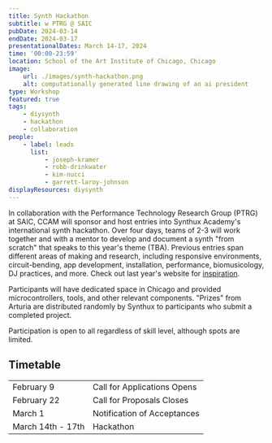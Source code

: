 ```yaml
---
title: Synth Hackathon
subtitle: w PTRG @ SAIC
pubDate: 2024-03-14
endDate: 2024-03-17
presentationalDates: March 14-17, 2024
time: '00:00-23:59'
location: School of the Art Institute of Chicago, Chicago
image:
    url: ./images/synth-hackathon.png
    alt: computationally generated line drawing of an ai president
type: Workshop
featured: true
tags:
    - diysynth
    - hackathon
    - collaboration
people:
    - label: leads
      list:
          - joseph-kramer
          - robb-drinkwater
          - kim-nucci
          - garrett-laroy-johnson
displayResources: diysynth
---
```


In collaboration with the Performance Technology Research Group (PTRG) at SAIC, CCAM will sponsor and host entries into Synthux Academy's international synth hackathon. Over four days, teams of 2-3 will work together and with a mentor to develop and document a synth "from scratch" that speaks to this year's theme (TBA). Previous entries span different areas of making and research, including responsive environments, circuit-bending, app development, installation, performance, biomusicology, DJ practices, and more. Check out last year's website for [inspiration](https://www.synthux.academy/events/hackathon-2023).

Participants will have dedicated space in Chicago and provided microcontrollers, tools, and other relevant components. "Prizes" from Arturia are distributed randomly by Synthux to participants who submit a completed project.

Participation is open to all regardless of skill level, although spots are limited.

<LinkButton text="APPLY HERE" url="https://forms.gle/TAw18DUgLdc92zGP8" />

## Timetable

|                   |                             |
| ----------------- | --------------------------- |
| February 9        | Call for Applications Opens |
| February 22       | Call for Proposals Closes   |
| March 1           | Notification of Acceptances |
| March 14th - 17th | Hackathon                   |
